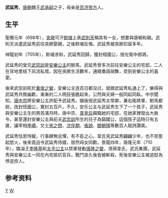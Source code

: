 {{Unreferenced|time=2010-10-23}}
{{東亞男性歷史人物
|名稱 =武延秀
|身份 =
|國家 =
|時代 =
|主君 =
|屆數 =
|最高職務 =
|前任 = 
|繼任 = 
|圖片名稱 =
|圖片大小 =
|圖片說明 =
|氏 =
|姓 =
|穆坤= <!--清代八旗满洲人物专用-->
|名 =
|姓名 =
|羅馬拼音 =
|假名 = <!--日本、琉球人用-->
|諺文 = <!--朝鮮、韓國人用-->
|字 =
|號=
|名乘 = <!--琉球士族用-->
|官職 =
|封爵 =
|封號 =
|位階 =
|御稱號 = <!--日本皇族之稱號-->
|宮號1 = <!--日本皇族之宮號-->
|宮號2 = <!--朝鮮王族之宮號-->
|封地 =
|神號 =
|尊號 =
|族裔 = 
|信仰 = <!--指的是宗教信仰-->
|旗籍 = <!--清代八旗人物专用-->
|氏族 =
|籍貫 =
|本貫 = <!--朝鮮人用-->
|世居地= <!--清代八旗人物专用-->
|世居地/穆坤= <!--专门用于清代八旗满洲人物世居地和穆坤相同时-->
|祖籍 =
|本籍 =
|出身地 =
|府邸 =
|世系 = 
|初名 =
|乳名 = <!--日本、朝鮮、琉球以外人物用-->
|幼名 = <!--日本人用-->
|兒名 = <!--朝鮮人用-->
|童名 = <!--琉球人用-->
|小字 =
|別名 =
|法號 =
|院號 =
|其他名號 =
|出生日期 =[[唐睿宗|唐睿宗]]垂拱元年<br>685年
|出生地點 =
|婚年 =
|逝世日期 =[[唐睿宗|唐睿宗]]景雲元年<br>{{death year and age|710|685}}
|逝世地點 =
|在位年代 =
|廟號 =
|諡號 =
|墓葬 =
|祠廟 =
|父親 =魏宣王[[武承嗣|武承嗣]]
|嫡母 =
|母親 =
|繼父=
|繼母=
|養父=
|養母=
|猶父= <!--日本人用-->
|烏帽子親= <!--日本人、琉球人用-->
|元配 =
|正室 =
|妻 =[[安樂公主|安樂公主]]
|繼室 =
|平妻 =
|側室 =
|元配之父 =
|元配之嫡母 =
|元配之母 =
|正室之父 =
|正室之嫡母 =
|正室之母 =
|妻之父 =[[唐中宗|唐中宗]]
|妻之嫡母 =
|妻之母 =[[韋皇后|韋皇后]]
|繼室之父 =
|繼室之嫡母 =
|繼室之母 =
|平妻之父 =
|平妻之嫡母 =
|平妻之母 =
|兄弟 =
|姊妹 =
|嫡兄弟 =
|嫡姊妹 =
|庶兄弟 =
|庶姊妹 =
|同胞兄弟 =
|同胞姊妹 =
|異母兄弟 =
|異母姊妹 =
|異父兄弟 =
|異父姊妹 =
|繼兄弟 =
|繼姊妹 =
|子 =
|女 =
|嫡子 =
|嫡女 =
|庶子 =
|庶女 =
|養子 =
|養女 =
|猶子 = <!--日本人用-->
|婿養子 = <!--日本人用-->
|烏帽子子 = <!--日本人用-->
|繼子 =
|繼女 =
|其他親屬 =
|出身 = <!---此处指科举出身--->
|功名 = 
|經歷 = 
|著作 =
|注釋 =
}}
'''武延秀'''{{BD||685年|710年||catIdx=W}}，[[唐朝|唐朝]]魏王[[武承嗣|武承嗣]]之子，母亲是[[百济|百济]][[带方|带方]]人。

== 生平 ==

聖曆元年（698年），[[突厥汗国|突厥]]可汗[[默啜|默啜]]上表[[武則天|武則天]]稱其有一女，想要與唐朝和親。武則天派遣武延秀前往突厥娶親，之後默啜反悔，武延秀被突厥扣留多年。

神龍初年（705年），默啜求和，武延秀回歸，獲封桓國公，授左衛中郎將。

武延秀的堂兄[[武崇訓|武崇訓]]是[[安樂公主|安樂公主]]的駙馬，武延秀曾多次前往安樂公主的宅邸，二人在背地里结下风流私情，因在突厥生活數年，通曉番語胡舞，受到安樂公主的喜愛。

後來武崇訓死於[[重俊之變|重俊之變]]，安樂公主连百日都没过，就跟武延秀私通上了，樂得與武延秀共敘幽歡，漸漸的二人明目張膽起來，公然與夫婦一般同起同臥。中宗聞知，[[唐中宗|唐中宗]]將安樂公主許配予武延秀。婚後授武延秀太常卿，兼右衛將軍、駙馬都尉，改封恆國公，實封五百戶。不久，安乐公主与武延秀生下了一个孩子，武延秀與安樂公主生的男孩滿月時，唐中宗、[[韋皇后|韋皇后]]親臨她的宅邸，在她家裡發出大赦令，甚至還封安樂公主與前夫[[武崇訓|武崇訓]]所生的兒子為鎬國公，這個孩子這時只有五歲，讓宰相[[李嶠|李嶠]]，文士[[宋之問|宋之問]]、[[沈佺期|沈佺期]]、[[張說|張說]]、[[閻朝隱|閻朝隱]]等數百人賦詩讚美。

武延秀怙恩恃寵，行事肆無忌憚，有不臣之心，韋氏見武延秀翩翩少年，也不禁惹起慾火，後來竟迫令武延秀侍寢，居然母女同歡。景龍四年，唐隆元年（710年），臨淄王[[唐玄宗|李隆基]]和[[太平公主|太平公主]]以禁軍發動[[唐隆之變|唐隆之變]]，清掃韋氏，武氏集團，武延秀與安樂公主一同在內宅抵抗官兵，戰鬥良久後皆被斬殺，死後安樂公主被追貶為悖逆庶人。

== 参考资料 ==
{{wikisource|舊唐書/卷183|《舊唐書 卷一百八十三 列传第一百三十三 外戚》
}}

[[Category:武姓|Y]]
[[Category:唐朝駙馬|W]]